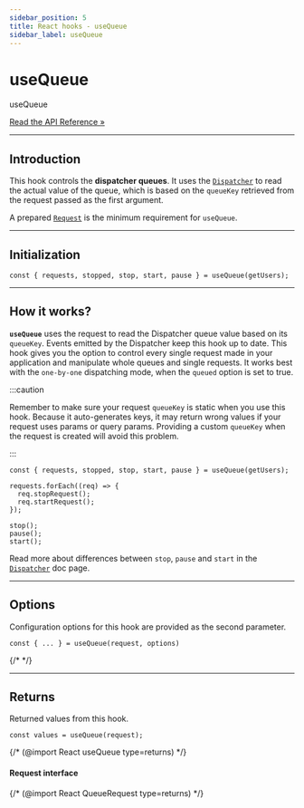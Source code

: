 ```yaml
---
sidebar_position: 5
title: React hooks - useQueue
sidebar_label: useQueue
---
```


# useQueue

<div class="api-link">
  <div class="api-link-title">useQueue</div>
  <div class="api-link-sub-title">

[Read the API Reference »](/api/React/Hook/useQueue.mdx)

  </div>
</div>

---

## Introduction

This hook controls the **dispatcher queues**. It uses the [`Dispatcher`](/documentation/02-core/dispatcher.mdx) to read
the actual value of the queue, which is based on the `queueKey` retrieved from the request passed as the first argument.

A prepared [`Request`](/documentation/02-core/request.mdx) is the minimum requirement for `useQueue`.

---

## Initialization

```tsx
const { requests, stopped, stop, start, pause } = useQueue(getUsers);
```

---

## How it works?

**`useQueue`** uses the request to read the Dispatcher queue value based on its `queueKey`. Events emitted by the
Dispatcher keep this hook up to date. This hook gives you the option to control every single request made in your
application and manipulate whole queues and single requests. It works best with the `one-by-one` dispatching mode, when
the `queued` option is set to true.

:::caution

Remember to make sure your request `queueKey` is static when you use this hook. Because it auto-generates keys, it may
return wrong values if your request uses params or query params. Providing a custom `queueKey` when the request is
created will avoid this problem.

:::

```tsx
const { requests, stopped, stop, start, pause } = useQueue(getUsers);

requests.forEach((req) => {
  req.stopRequest();
  req.startRequest();
});

stop();
pause();
start();
```

Read more about differences between `stop`, `pause` and `start` in the
[`Dispatcher`](/documentation/02-core/dispatcher.mdx) doc page.

---

## Options

Configuration options for this hook are provided as the second parameter.

```tsx
const { ... } = useQueue(request, options)
```

{/* <!-- (@import React UseQueueOptionsType type=returns) --> */}

---

## Returns

Returned values from this hook.

```tsx
const values = useQueue(request);
```

{/* (@import React useQueue type=returns) */}

#### Request interface

{/* (@import React QueueRequest type=returns) */}
